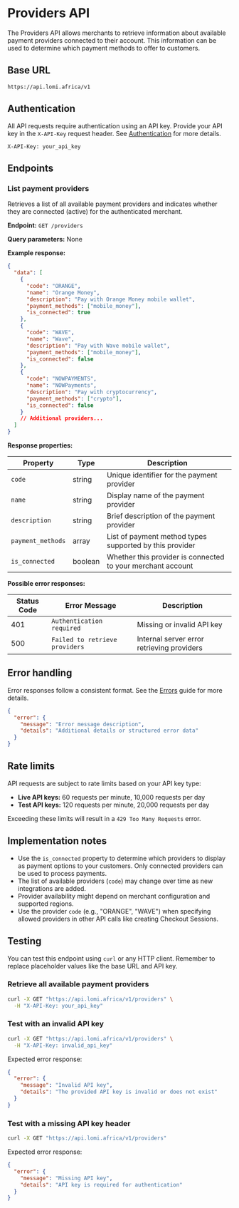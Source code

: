 # Providers API

The Providers API allows merchants to retrieve information about available payment providers connected to their account. This information can be used to determine which payment methods to offer to customers.

## Base URL

```
https://api.lomi.africa/v1
```

## Authentication

All API requests require authentication using an API key. Provide your API key in the `X-API-Key` request header. See [Authentication](./authentication) for more details.

```http
X-API-Key: your_api_key
```

## Endpoints

### List payment providers

Retrieves a list of all available payment providers and indicates whether they are connected (active) for the authenticated merchant.

**Endpoint:** `GET /providers`

**Query parameters:** None

**Example response:**

```json
{
  "data": [
    {
      "code": "ORANGE",
      "name": "Orange Money",
      "description": "Pay with Orange Money mobile wallet",
      "payment_methods": ["mobile_money"],
      "is_connected": true
    },
    {
      "code": "WAVE",
      "name": "Wave",
      "description": "Pay with Wave mobile wallet",
      "payment_methods": ["mobile_money"],
      "is_connected": false
    },
    {
      "code": "NOWPAYMENTS",
      "name": "NOWPayments",
      "description": "Pay with cryptocurrency",
      "payment_methods": ["crypto"],
      "is_connected": false
    }
    // Additional providers...
  ]
}
```

**Response properties:**

| Property          | Type    | Description                                                     |
| ----------------- | ------- | --------------------------------------------------------------- |
| `code`            | string  | Unique identifier for the payment provider                      |
| `name`            | string  | Display name of the payment provider                            |
| `description`     | string  | Brief description of the payment provider                       |
| `payment_methods` | array   | List of payment method types supported by this provider         |
| `is_connected`    | boolean | Whether this provider is connected to your merchant account |

**Possible error responses:**

| Status Code | Error Message                     | Description                                  |
| ----------- | --------------------------------- | -------------------------------------------- |
| 401         | `Authentication required`         | Missing or invalid API key                   |
| 500         | `Failed to retrieve providers`    | Internal server error retrieving providers |

## Error handling

Error responses follow a consistent format. See the [Errors](./errors) guide for more details.

```json
{
  "error": {
    "message": "Error message description",
    "details": "Additional details or structured error data"
  }
}
```

## Rate limits

API requests are subject to rate limits based on your API key type:

-   **Live API keys:** 60 requests per minute, 10,000 requests per day
-   **Test API keys:** 120 requests per minute, 20,000 requests per day

Exceeding these limits will result in a `429 Too Many Requests` error.

## Implementation notes

-   Use the `is_connected` property to determine which providers to display as payment options to your customers. Only connected providers can be used to process payments.
-   The list of available providers (`code`) may change over time as new integrations are added.
-   Provider availability might depend on merchant configuration and supported regions.
-   Use the provider `code` (e.g., "ORANGE", "WAVE") when specifying allowed providers in other API calls like creating Checkout Sessions.

## Testing

You can test this endpoint using `curl` or any HTTP client. Remember to replace placeholder values like the base URL and API key.

### Retrieve all available payment providers

```bash
curl -X GET "https://api.lomi.africa/v1/providers" \
  -H "X-API-Key: your_api_key"
```

### Test with an invalid API key

```bash
curl -X GET "https://api.lomi.africa/v1/providers" \
  -H "X-API-Key: invalid_api_key"
```

Expected error response:

```json
{
  "error": {
    "message": "Invalid API key",
    "details": "The provided API key is invalid or does not exist"
  }
}
```

### Test with a missing API key header

```bash
curl -X GET "https://api.lomi.africa/v1/providers"
```

Expected error response:

```json
{
  "error": {
    "message": "Missing API key",
    "details": "API key is required for authentication"
  }
}
``` 